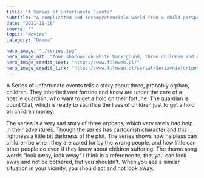 ---
title: "A Series of Unfortunate Events"
subtitle: "A complicated and incomprehensible world from a child perspective"
date: "2021-11-16"
source: ""
topic: "Movies"
category: "Drama"

hero_image: "./series.jpg"
hero_image_alt: "four shadows on white backrgound, three children and one adult with pointy hair"
hero_image_credit_text: "https://www.filmweb.pl/"
hero_image_credit_link: "https://www.filmweb.pl/serial/Seria+niefortunnych+zdarze%C5%84-2017-747565/posters"
---

A Series of unfortunate events tells a story about three, probably orphan, children. They inherited
 vast fortune and know are under the care of a hostile guardian, who want to get a hold on their fortune.
The guardian is count Olaf, which is ready to sacrifice the lives of children just to get a hold on
children money. 

The series is a very sad story of three orphans, which very rarely had help in their adventures. Though the series has cartoonish character and this lightness a little bit darkness of the plot. The series shows how helpless can children be when they are cared for by the wrong people, and how little can other people do even if they know about children suffering. The theme song words "look away, look away" I think is a reference to, that you
can look away and not be bothered, but you shouldn't. When you see a similar situation in your vicinity, you should act and not look away.
